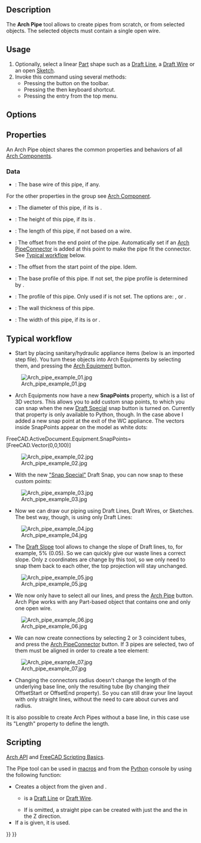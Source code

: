 <languages/>
<translate>

<!--T:31-->
{{Docnav
|[[Arch_Window|Window]]
|[[Arch_PipeConnector|PipeConnector]]
|[[BIM_Workbench|BIM]]
|IconL=Arch_Window.svg
|IconR=Arch_PipeConnector.svg
|IconC=Workbench_BIM.svg
}}

<!--T:36-->
{{VeryImportantMessage|THIS COMMAND IS PART OF THE INTEGRATED [[BIM_Workbench|BIM WORKBENCH]] IN V1.0<br>
This page has been updated for that version.}}

<!--T:1-->
{{GuiCommand
|Name=Arch Pipe
|MenuLocation=3D/BIM → Pipe
|Workbenches=[[BIM_Workbench|BIM]]
|Shortcut={{KEY|P}} {{KEY|I}}
|Version=0.17
|SeeAlso=
}}

== Description == <!--T:2--> 

<!--T:3-->
The '''Arch Pipe''' tool allows to create pipes from scratch, or from selected objects. The selected objects must contain a single open wire.

==Usage== <!--T:4-->

<!--T:5-->
# Optionally, select a linear [[Part_Workbench|Part]] shape such as a [[Draft_Line|Draft Line]], a [[Draft_Wire|Draft Wire]] or an open [[Sketcher_NewSketch|Sketch]].
# Invoke this command using several methods:
#* Pressing the {{Button|[[Image:Arch_Pipe.svg|16px]] [[Arch_Pipe|Pipe]]}} button on the toolbar.
#* Pressing the {{KEY|P}} then {{KEY|I}} keyboard shortcut.
#* Pressing the {{MenuCommand|3D/BIM → Pipe}} entry from the top menu.

== Options == <!--T:28-->


== Properties == <!--T:6-->

<!--T:43-->
An Arch Pipe object shares the common properties and behaviors of all [[Arch_Component|Arch Components]].

===Data=== <!--T:38-->

<!--T:39-->
{{TitleProperty|Component}}

<!--T:40-->
* {{PropertyData|Base|Link}}: The base wire of this pipe, if any.

<!--T:41-->
For the other properties in the group see [[Arch_Component#Properties|Arch Component]].

<!--T:42-->
{{TitleProperty|Pipe}}

<!--T:7-->
* {{PropertyData|Diameter|Length}}: The diameter of this pipe, if its {{PropertyData|Profile Type}} is {{Value|Circle}}.
* {{PropertyData|Height|Length}}: The height of this pipe, if its {{PropertyData|Profile Type}} is {{Value|Rectangle}}.
* {{PropertyData|Length|Length}}: The length of this pipe, if not based on a wire.
* {{PropertyData|Offset End|Length}}: The offset from the end point of the pipe. Automatically set if an [[Arch_PipeConnector|Arch PipeConnector]] is added at this point to make the pipe fit the connector. See [[#Typical workflow|Typical workflow]] below.
* {{PropertyData|Offset Start|Length}}: The offset from the start point of the pipe. Idem.
* {{PropertyData|Profile|Link}}: The base profile of this pipe. If not set, the pipe profile is determined by {{PropertyData|Profile Type}}.
* {{PropertyData|Profile Type|Enumeration}}: The profile of this pipe. Only used if {{PropertyData|Profile}} is not set. The options are: {{Value|Circle}}, {{Value|Square}} or {{Value|Rectangle}}.
* {{PropertyData|Wall Thickness|Length}}: The wall thickness of this pipe.
* {{PropertyData|Width|Length}}: The width of this pipe, if its {{PropertyData|Profile Type}} is {{Value|Square}} or {{Value|Rectangle}}.

== Typical workflow == <!--T:8-->

<!--T:9-->
* Start by placing sanitary/hydraulic appliance items (below is an imported step file). You turn these objects into Arch Equipments by selecting them, and pressing the [[Arch_Equipment|Arch Equipment]] button.

<!--T:10-->
[[Image:Arch_pipe_example_01.jpg]]

<!--T:11-->
* Arch Equipments now have a new '''SnapPoints''' property, which is a list of 3D vectors. This allows you to add custom snap points, to which you can snap when the new [[Draft_Snap_Special|Draft Special]] snap button is turned on. Currently that property is only available to Python, though. In the case above I added a new snap point at the exit of the WC appliance. The vectors inside SnapPoints appear on the model as white dots:

 <!--T:12-->
FreeCAD.ActiveDocument.Equipment.SnapPoints=[FreeCAD.Vector(0,0,100)]

<!--T:13-->
[[Image:Arch_pipe_example_02.jpg]]

<!--T:14-->
* With the new [[Draft_Snap_Special|"Snap Special"]] Draft Snap, you can now snap to these custom points:

<!--T:15-->
[[Image:Arch_pipe_example_03.jpg]]

<!--T:16-->
* Now we can draw our piping using Draft Lines, Draft Wires, or Sketches. The best way, though, is using only Draft Lines:

<!--T:17-->
[[Image:Arch_pipe_example_04.jpg]]

<!--T:18-->
* The [[Draft_Slope|Draft Slope]] tool allows to change the slope of Draft lines, to, for example, 5% (0.05). So we can quickly give our waste lines a correct slope. Only z coordinates are change by this tool, so we only need to snap them back to each other, the top projection will stay unchanged.

<!--T:19-->
[[Image:Arch_pipe_example_05.jpg]]

<!--T:20-->
* We now only have to select all our lines, and press the [[Arch_Pipe|Arch Pipe]] button. Arch Pipe works with any Part-based object that contains one and only one open wire.

<!--T:21-->
[[Image:Arch_pipe_example_06.jpg]]

<!--T:22-->
* We can now create connections by selecting 2 or 3 coincident tubes, and press the [[Arch_PipeConnector|Arch PipeConnector]] button. If 3 pipes are selected, two of them must be aligned in order to create a tee element:

<!--T:23-->
[[Image:Arch_pipe_example_07.jpg]]

<!--T:24-->
* Changing the connectors radius doesn't change the length of the underlying base line, only the resulting tube (by changing their OffsetStart or OffsetEnd property). So you can still draw your line layout with only straight lines, without the need to care about curves and radius.

<!--T:25-->
It is also possible to create Arch Pipes without a base line, in this case use its "Length" property to define the length.

== Scripting == <!--T:35-->

<!--T:26-->
{{Emphasis|See also:}} [[Arch_API|Arch API]] and [[FreeCAD_Scripting_Basics|FreeCAD Scripting Basics]].

<!--T:27-->
The Pipe tool can be used in [[Macros|macros]] and from the [[Python|Python]] console by using the following function:

</translate>
{{Code|code=
pipe = makePipe(baseobj=None, diameter=0, length=0, placement=None, name="Pipe")
}}
<translate>

<!--T:37-->
* Creates a {{incode|pipe}} object from the given {{incode|baseobj}} and {{incode|diameter}}.
** {{incode|baseobj}} is a [[Draft_Line|Draft Line]] or [[Draft_Wire|Draft Wire]].
** If {{incode|baseobj}} is omitted, a straight pipe can be created with just the {{incode|diameter}} and the {{incode|length}} in the Z direction.
* If a {{incode|placement}} is given, it is used.

</translate>
{{Code|code=
import Draft, Arch

p1 = FreeCAD.Vector(1000, 0, 0)
p2 = FreeCAD.Vector(2500, 200, 0)
p3 = FreeCAD.Vector(3100, 1000, 0)
p4 = FreeCAD.Vector(3500, 500, 0)
line = Draft.make_wire([p1, p2, p3, p4])

pipe = Arch.makePipe(line, 200)
FreeCAD.ActiveDocument.recompute()

pipe2 = Arch.makePipe(diameter=120, length=3000)
FreeCAD.ActiveDocument.recompute()
}}
<translate>


<!--T:32-->
{{Docnav
|[[Arch_Window|Window]]
|[[Arch_PipeConnector|PipeConnector]]
|[[BIM_Workbench|BIM]]
|IconL=Arch_Window.svg
|IconR=Arch_PipeConnector.svg
|IconC=Workbench_BIM.svg
}}

</translate>
{{BIM_Tools_navi{{#translation:}}}}
{{Userdocnavi{{#translation:}}}}
